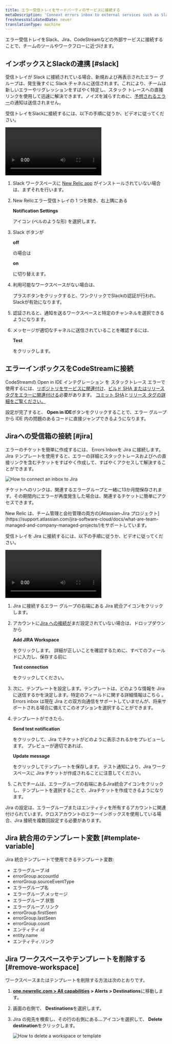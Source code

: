```yaml
---
title: エラー受信トレイをサードパーティのサービスに接続する
metaDescription: 'Connext errors inbox to external services such as Slack, Jira, and CodeStream'
freshnessValidatedDate: never
translationType: machine
---
```




エラー受信トレイをSlack、Jira、CodeStreamなどの外部サービスに接続することで、チームのツールやワークフローに近づけます。

## インボックスとSlackの連携 [#slack]

受信トレイが Slack に接続されている場合、新規および再表示されたエラー グループは、発生後すぐに Slack チャネルに送信されます。これにより、チームは新しいエラーやリグレッションをすばやく特定し、スタック トレースへの直接リンクを使用して迅速に解決できます。ノイズを減らすために、[予想されるエラー](/docs/errors-inbox/errors-inbox/#expected)の通知は送信されません。

受信トレイをSlackに接続するには、以下の手順に従うか、ビデオに従ってください。

<Video
  id="HEbX0dgeGGw"
  type="youtube"
/>

1. Slack ワークスペースに [New Relic app](https://newrelic.slack.com/apps/AP92KQJS3-new-relic?tab=more_info) がインストールされていない場合は、まずそれを行います。

2. New Relicエラー受信トレイの 1 つを開き、右上隅にある

   <DoNotTranslate>**Notification Settings**</DoNotTranslate>

   アイコン (ベルのような形) を選択します。

3. Slack ボタンが

   <DoNotTranslate>**off**</DoNotTranslate>

   の場合は

   <DoNotTranslate>**on**</DoNotTranslate>

   に切り替えます。

4. 利用可能なワークスペースがない場合は、

   <Icon name="fe-plus"/>

   プラスボタンをクリックすると、ワンクリックでSlackの認証が行われ、Slackが有効になります。

5. 認証されると、通知を送るワークスペースと特定のチャンネルを選択できるようになります。

6. メッセージが適切なチャネルに送信されていることを確認するには、

   <DoNotTranslate>**Test**</DoNotTranslate>

   をクリックします。

## エラーインボックスをCodeStreamに接続

CodeStreamの Open in IDE インテグレーション を <InlinePopover type="apm"/>スタックトレース エラーで使用するには、[リポジトリをサービスに関連付け](/docs/codestream/how-use-codestream/performance-monitoring#repo-association)、[ビルド SHA またはリリース タグをエラーに関連付ける](/docs/codestream/how-use-codestream/performance-monitoring#buildsha)必要があります。 [コミット SHA](https://git-scm.com/book/en/v2/Git-Tools-Revision-Selection)と[リリース タグの詳細をご覧ください。](https://git-scm.com/book/en/v2/Git-Basics-Tagging)

設定が完了すると、 <DoNotTranslate>**Open in IDE**</DoNotTranslate>ボタンをクリックすることで、エラー グループから IDE 内の問題のあるコードに直接ジャンプできるようになります。

## Jiraへの受信箱の接続 [#jira]

エラーのチケットを簡単に作成するには、 Errors Inboxを Jira に接続します。 Jira テンプレートを使用すると、エラーの詳細とスタックトレースおよび<InlinePopover type="apm"/>への直接リンクを含むチケットをすばやく作成して、すばやくアクセスして解決することができます。

<img
  title="How connect an inbox to Jira"
  alt="How to connect an inbox to Jira"
  src={errorsinboxJiraButtonOption}
/>

チケットへのリンクは、関連するエラーグループと一緒に13か月間保存されます。その期間内にエラーが再度発生した場合は、関連するチケットに簡単にアクセスできます。

<Callout variant="important">
  New Relic は、チーム管理と会社管理の両方の[Atlassian-Jira プロジェクト](https://support.atlassian.com/jira-software-cloud/docs/what-are-team-managed-and-company-managed-projects/)をサポートしています。
</Callout>

受信トレイを Jira に接続するには、以下の手順に従うか、ビデオに従ってください。

<Video
  id="v2frs2Pyjfw"
  type="youtube"
/>

1. Jira に接続するエラー グループの右端にある Jira 統合アイコンをクリックします。

2. アカウントに[Jira への接続が](/docs/alerts-applied-intelligence/notifications/notification-integrations/#set-up-jira)まだ設定されていない場合は、ドロップダウンから

   <DoNotTranslate>**Add JIRA Workspace**</DoNotTranslate>

   をクリックします。 詳細が正しいことを確認するために、すべてのフィールドに入力し、保存する前に

   <DoNotTranslate>**Test connection**</DoNotTranslate>

   をクリックしてください。

3. 次に、テンプレートを設定します。テンプレートは、どのような情報を Jira に送信するかを決定します。特定のフィールドに関する詳細情報はこちら [](/docs/alerts-applied-intelligence/notifications/notification-integrations/#configure-jira-message-template)。Errors inbox は現在 Jira との双方向通信をサポートしていませんが、将来サポートされる場合に備えてこのオプションを選択することができます。

4. テンプレートができたら、

   <DoNotTranslate>**Send test notification**</DoNotTranslate>

   をクリックして、Jira でチケットがどのように表示されるかをプレビューします。 プレビューが適切であれば、

   <DoNotTranslate>**Update message**</DoNotTranslate>

   をクリックしてテンプレートを保存します。 テスト通知により、Jira ワークスペースに Jira チケットが作成されることに注意してください。

5. これでチームは、エラーグループの右端にあるJira統合アイコンをクリックし、テンプレートを選択することで、Jiraチケットを作成できるようになります。

Jira の設定は、エラーグループまたはエンティティを所有するアカウントに関連付けられています。クロスアカウントのエラーインボックスを使用している場合、Jira 接続を複数回設定する必要があります。

## Jira 統合用のテンプレート変数 [#template-variable]

Jira 統合テンプレートで使用できるテンプレート変数:

* エラーグループ.id
* errorGroup.accountId
* errorGroup.sourceEventType
* エラーグループ名
* エラーグループ.メッセージ
* エラーグループ.状態
* エラーグループ.リンク
* errorGroup.firstSeen
* errorGroup.lastSeen
* errorGroup.count
* エンティティ.id
* entity.name
* エンティティ.リンク

## Jira ワークスペースやテンプレートを削除する [#remove-workspace]

ワークスペースまたはテンプレートを削除する方法は次のとおりです。

1. <DoNotTranslate>**[one.newrelic.com > All capabilities](https://one.newrelic.com/all-capabilities) > Alerts > Destinations**</DoNotTranslate>に移動します。

2. 画面の右側で、 <DoNotTranslate>**Destinations**</DoNotTranslate>を選択します。

3. Jira の宛先を検索し、その行の右側にある<DoNotTranslate>**...**</DoNotTranslate>アイコンを選択して、 <DoNotTranslate>**Delete destination**</DoNotTranslate>をクリックします。

   <img
     title="How to delete a workspace or template"
     alt="How to delete a workspace or template"
     src={errorsinboxDeleteSource}
   />